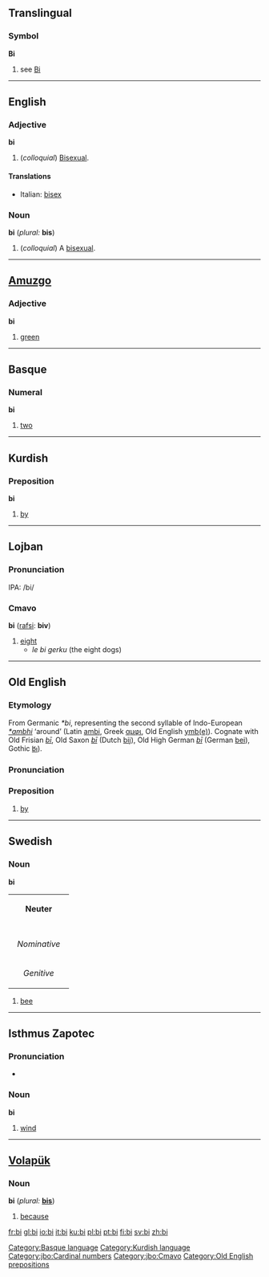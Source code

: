 ==Translingual==
===Symbol===
'''Bi'''
# see [[Bi]]

----

==English==
===Adjective===
'''bi'''

# (''colloquial'') [[bisexual|Bisexual]].

====Translations====
*Italian: [[bisex]]

===Noun===
'''bi''' (''plural:'' '''bis''')

# (''colloquial'') A [[bisexual]].

----

==[[Amuzgo]]==
===Adjective===
'''bi'''

# [[green]]

----

==Basque==
===Numeral===
'''bi'''

# [[two]]

[[Category:Basque language]]

----

==Kurdish==
===Preposition===
'''bi'''

# [[by]]

[[Category:Kurdish language]]

----

==Lojban==

===Pronunciation===
IPA: /bi/

===Cmavo===
'''bi''' ([[rafsi]]: '''biv''')

#[[eight]]
#*''le bi gerku'' (the eight dogs)

[[Category:jbo:Cardinal numbers]]
[[Category:jbo:Cmavo]]

----

==Old English==

===Etymology===
From Germanic ''*bi'', representing the second syllable of Indo-European ''[[*ambhi]]'' ‘around’ (Latin [[ambi]], Greek [[αμφι]], Old English [[ymb|ymb(e)]]).  Cognate with Old Frisian ''[[bī]]'', Old Saxon ''[[bī]]'' (Dutch [[bij]]), Old High German ''[[bī]]'' (German [[bei]]), Gothic [[𐌱𐌹]]).

===Pronunciation===
{{IPA|/bi:/}}

===Preposition===
{{Unicode|'''bī'''}}
# [[by]]

[[Category:Old English prepositions]]

----

==Swedish==

===Noun===
'''bi'''

{| border=1 cellspacing=0
| bgcolor="#FFFFF0" colspan=5 align=center | '''Neuter'''
|-
|- bgcolor="#FFFFF0" align=center
! rowspan=2 | 
| colspan=2 width=105| Singular 
| colspan=2 | Plural
|- bgcolor="#FFFFF0" align=center
| width=105 | ''Indefinite'' 
| width=105 | ''Definite'' 
| width=105 |  ''Indefinite'' 
|  width=105 | ''Definite''
|- align=center
| width=105 bgcolor="#FFFFF0" | ''Nominative'' 
| [[bi]]
| [[biet]], ([[bit]])
| [[bin]]
| [[bina]]
|- align=center
| width=105 bgcolor="#FFFFF0" | ''Genitive'' 
| [[bis]]
| [[biets]], ([[bits]])
| [[bins]]
| [[binas]]
|}

# [[bee]]

----

==Isthmus Zapotec==
===Pronunciation===
*{{IPA|[ˈbì]}}
===Noun===
'''bi'''

# [[wind]]
----

==[[Volapük]]==

===Noun===
'''bi'''  (''plural:'' '''[[bis]]''')

# [[because]]

[[fr:bi]]
[[gl:bi]]
[[io:bi]]
[[it:bi]]
[[ku:bi]]
[[pl:bi]]
[[pt:bi]]
[[fi:bi]]
[[sv:bi]]
[[zh:bi]]